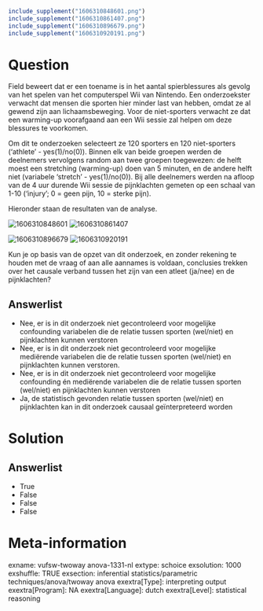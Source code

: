 ```r
include_supplement("1606310848601.png")
include_supplement("1606310861407.png")
include_supplement("1606310896679.png")
include_supplement("1606310920191.png")
```

Question
========
Field beweert dat er een toename is in het aantal spierblessures als
gevolg van het spelen van het computerspel Wii van Nintendo. Een
onderzoekster verwacht dat mensen die sporten hier minder last van
hebben, omdat ze al gewend zijn aan lichaamsbeweging. Voor de
niet-sporters verwacht ze dat een warming-up voorafgaand aan een Wii
sessie zal helpen om deze blessures te voorkomen.  
  
Om dit te onderzoeken selecteert ze 120 sporters en 120 niet-sporters
(‘athlete’ - yes(1)/no(0)). Binnen elk van beide groepen werden de
deelnemers vervolgens random aan twee groepen toegewezen: de helft moest
een stretching (warming-up) doen van 5 minuten, en de andere helft niet
(variabele ‘stretch’ - yes(1)/no(0)). Bij alle deelnemers werden na
afloop van de 4 uur durende Wii sessie de pijnklachten gemeten op een
schaal van 1-10 (‘injury’; 0 = geen pijn, 10 = sterke pijn).  
  
Hieronder staan de resultaten van de analyse.  
  
<img src="1606310848601.png" class="fr-fic fr-dii tvcss_2"
alt="1606310848601" /> <img src="1606310861407.png" class="fr-fic fr-dii tvcss_3"
alt="1606310861407" />  
  
  
<img src="1606310896679.png" class="fr-fic fr-dii tvcss_4"
alt="1606310896679" /> <img src="1606310920191.png" class="fr-fic fr-dii tvcss_5"
alt="1606310920191" />  
  
Kun je op basis van de opzet van dit onderzoek, en zonder rekening te
houden met de vraag of aan alle aannames is voldaan, conclusies trekken
over het causale verband tussen het zijn van een atleet (ja/nee) en de
pijnklachten?

Answerlist
----------
* Nee, er is in dit onderzoek niet gecontroleerd voor mogelijke
  confounding variabelen die de relatie tussen sporten (wel/niet) en
  pijnklachten kunnen verstoren
* Nee, er is in dit onderzoek niet gecontroleerd voor mogelijke mediërende
  variabelen die de relatie tussen sporten (wel/niet) en pijnklachten
  kunnen verstoren.
* Nee, er is in dit onderzoek niet gecontroleerd voor mogelijke
  confounding én mediërende variabelen die de relatie tussen sporten
  (wel/niet) en pijnklachten kunnen verstoren
* Ja, de statistisch gevonden relatie tussen sporten (wel/niet) en
  pijnklachten kan in dit onderzoek causaal geïnterpreteerd worden

Solution
========










Answerlist
----------
* True
* False
* False
* False

Meta-information
================
exname: vufsw-twoway anova-1331-nl
extype: schoice
exsolution: 1000
exshuffle: TRUE
exsection: inferential statistics/parametric techniques/anova/twoway anova
exextra[Type]: interpreting output
exextra[Program]: NA
exextra[Language]: dutch
exextra[Level]: statistical reasoning


